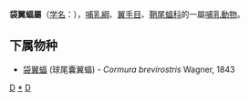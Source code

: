 {{Automatic taxobox
| taxon = Cormura
| authority = Peters, 1867
}}

'''袋翼蝠屬'''（[[学名|学名]]：{{lang|la|''Cormura''}}），[[哺乳綱|哺乳綱]]、[[翼手目|翼手目]]、[[鞘尾蝠科|鞘尾蝠科]]的一屬[[哺乳動物|哺乳動物]]。

==下属物种==
* [[袋翼蝠|袋翼蝠]] (球尾囊翼蝠) - ''Cormura brevirostris'' Wagner, 1843

{{taxonbar}}
[[Category:鞘尾蝠科|D]]
[[Category:袋翼蝠属|*]]
[[Category:_1867年描述的分类群|D]]